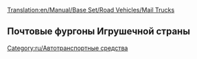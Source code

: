 [[Translation:en/Manual/Base Set/Road Vehicles/Mail Trucks]]

{{ru/Дорожное транспортное средство|имя     = Почтовый фургон MPS
  |изоб      = MPS_Mail_Truck.png
  |цена    = £4,715 ($9,430)
  |скорость    = 48 км/ч (30 миль/ч)
  |обслуж   = £421 ($842)
  |разработан = 1935
  |срок     = 15
  |вместимость = 22 мешка почты
}}
{{ru/Дорожное транспортное средство|имя     = Почтовый фургон Reynard
  |изоб      = Reynard_Mail_Truck.png
  |цена    = £5,535 ($11,070)
  |скорость    = 88 км/ч (55 миль/ч)
  |обслуж   = £787 ($1,574)
  |разработан = 1980
  |срок     = 15
  |вместимость = 28 мешков почты
}}
{{ru/Дорожное транспортное средство|имя     = Почтовый фургон Perry
  |изоб      = Perry_Mail_Truck.png
  |цена    = £5,945 ($11,890) 
  |скорость    = 112 км/ч (70 миль/ч)
  |обслуж   = £1,125 ($2,250)
  |разработан = 2018
  |срок     = 15
  |вместимость = 30 мешков почты
}}

==Почтовые фургоны Игрушечной страны==
{{ru/Дорожное транспортное средство|имя     = Почтовый фургон MightyMover
  |изоб      = MightyMover_Mail_Truck.png
  |цена    = *£4,715 ($9,430)
  |скорость    = 48 км/ч ()
  |обслуж   = £421 ($842)
  |разработан = 1935
  |срок     = 15
  |вместимость = 22 мешка почты
}}
{{ru/Дорожное транспортное средство|имя     = Почтовый фургон Powernaught
  |изоб      = Powernaught_Mail_Truck.png
  |цена    = *£6,535 ($11,070)
  |скорость    = 88 км/ч
  |обслуж   = £787 ($1,574)
  |разработан = 1979
  |срок     = 15
  |вместимость = 28 мешков почты
}}
{{ru/Дорожное транспортное средство|имя     = Почтовый фургон Wizzowow
  |изоб      = Wizzowow_Mail_Truck.png
  |цена    = *£6,945 ($11,890)
  |скорость    = 112 км/ч
  |обслуж   = £1,125 ($2,250)
  |разработан = 2018
  |срок     = 15
  |вместимость = 30 мешков почты
}}

[[Category:ru/Автотранспортные средства]]
